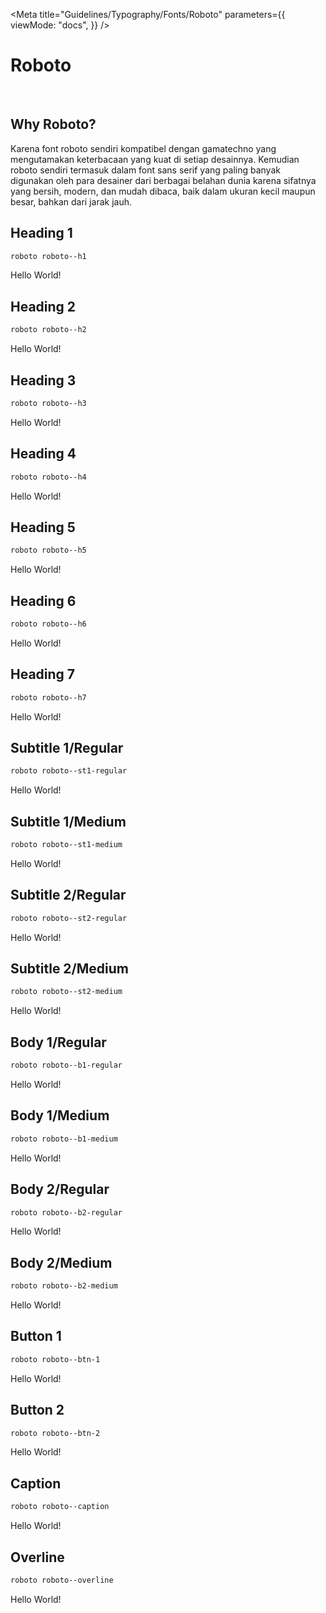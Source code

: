 
<Meta
  title="Guidelines/Typography/Fonts/Roboto"
  parameters={{
    viewMode: "docs",
  }}
/>

<style>{`
  @import url('https://fonts.googleapis.com/css2?family=Roboto:ital,wght@0,100;0,300;0,400;0,500;0,700;0,900;1,100;1,300;1,400;1,500;1,700;1,900&display=swap');

  .sample--container {
    margin-bottom: 70px;
  }

  .roboto-h1 {
    font-family: "Roboto", sans-serif;
    font-size: 96px;
    font-style: normal;
    font-weight: 600;
    line-height: 112px;
    letter-spacing: -0.015em;
    text-align: left;
  }

  .roboto-h2 {
    font-family: "Roboto", sans-serif;
    font-size: 80px;
    font-style: normal;
    font-weight: 300;
    line-height: 96px;
    letter-spacing: -0.015em;
    text-align: left;
  }

  .roboto-h3 {
    font-family: "Roboto", sans-serif;
    font-size: 64px;
    font-style: normal;
    font-weight: 400;
    line-height: 80px;
    letter-spacing: 0.005em;
    text-align: left;
  }

  .roboto-h4 {
    font-family: "Roboto", sans-serif;
    font-size: 48px;
    font-style: normal;
    font-weight: 400;
    line-height: 64px;
    letter-spacing: 0.0025em;
    text-align: left;
  }

  .roboto-h5 {
    font-family: "Roboto", sans-serif;
    font-size: 32px;
    font-style: normal;
    font-weight: 400;
    line-height: 40px;
    letter-spacing: 0.0025em;
    text-align: left;
  }

  .roboto-h6 {
    font-family: "Roboto", sans-serif;
    font-size: 24px;
    font-style: normal;
    font-weight: 500;
    line-height: 32px;
    letter-spacing: 0.0015em;
    text-align: left;
  }

  .roboto-h7 {
    font-family: "Roboto", sans-serif;
    font-size: 20px;
    font-style: normal;
    font-weight: 500;
    line-height: 28px;
    letter-spacing: 0.0015em;
    text-align: left;
  }

  .roboto-st1-regular {
    font-family: "Roboto", sans-serif;
    font-size: 18px;
    font-style: normal;
    font-weight: 400;
    line-height: 26px;
    letter-spacing: 0.0015em;
    text-align: left;
  }

  .roboto-st1-medium {
    font-family: "Roboto", sans-serif;
    font-size: 18px;
    font-style: normal;
    font-weight: 500;
    line-height: 26px;
    letter-spacing: 0.0015em;
    text-align: left;
  }

  .roboto-st2-regular {
    font-family: "Roboto", sans-serif;
    font-size: 14px;
    font-style: normal;
    font-weight: 400;
    line-height: 22px;
    letter-spacing: 0.0015em;
    text-align: left;
  }

  .roboto-st2-medium {
    font-family: "Roboto", sans-serif;
    font-size: 14px;
    font-style: normal;
    font-weight: 500;
    line-height: 22px;
    letter-spacing: 0.0015em;
    text-align: left;
  }

  .roboto-b1-regular {
    font-family: "Roboto", sans-serif;
    font-size: 16px;
    font-style: normal;
    font-weight: 400;
    line-height: 24px;
    letter-spacing: 0.0015em;
    text-align: left;
  }

  .roboto-b1-medium {
    font-family: "Roboto", sans-serif;
    font-size: 16px;
    font-style: normal;
    font-weight: 500;
    line-height: 24px;
    letter-spacing: 0.0015em;
    text-align: left;
  }

  .roboto-b2-regular {
    font-family: "Roboto", sans-serif;
    font-size: 12px;
    font-style: normal;
    font-weight: 400;
    line-height: 20px;
    letter-spacing: 0.0015em;
    text-align: left;
  }

  .roboto-b2-medium {
    font-family: "Roboto", sans-serif;
    font-size: 12px;
    font-style: normal;
    font-weight: 500;
    line-height: 20px;
    letter-spacing: 0.0015em;
    text-align: left;
  }

  .roboto-btn-1 {
    font-family: "Roboto", sans-serif;
    font-size: 16px;
    font-style: normal;
    font-weight: 600;
    line-height: 24px;
    letter-spacing: 0.0015em;
    text-align: left;
  }

  .roboto-btn-2 {
    font-family: "Roboto", sans-serif;
    font-size: 16px;
    font-style: normal;
    font-weight: 600;
    line-height: 24px;
    letter-spacing: 0.0015em;
    text-align: left;
  }

  .roboto-caption {
    font-family: "Roboto", sans-serif;
    font-size: 12px;
    font-style: normal;
    font-weight: 400;
    line-height: 18px;
    letter-spacing: 0.0015em;
    text-align: left;
  }

  .roboto-overline {
    font-family: "Roboto", sans-serif;
    font-size: 10px;
    font-style: normal;
    font-weight: 400;
    line-height: 18px;
    letter-spacing: 0.0015em;
    text-align: left;
  }
`}</style>

# Roboto

<br />

## Why Roboto?

Karena font roboto sendiri kompatibel dengan gamatechno yang mengutamakan keterbacaan yang kuat di setiap desainnya. Kemudian roboto sendiri termasuk dalam font sans serif yang paling banyak digunakan oleh para desainer dari berbagai belahan dunia karena sifatnya yang bersih, modern, dan mudah dibaca, baik dalam ukuran kecil maupun besar, bahkan dari jarak jauh.

## Heading 1

```css
roboto roboto--h1
```

<div class="sample--container">
  <p class="roboto-h1">Hello World!</p>
</div>

## Heading 2

```css
roboto roboto--h2
```

<div class="sample--container">
  <p class="roboto-h2">Hello World!</p>
</div>

## Heading 3

```css
roboto roboto--h3
```

<div class="sample--container">
  <p class="roboto-h3">Hello World!</p>
</div>

## Heading 4

```css
roboto roboto--h4
```

<div class="sample--container">
  <p class="roboto-h4">Hello World!</p>
</div>

## Heading 5

```css
roboto roboto--h5
```

<div class="sample--container">
  <p class="roboto-h5">Hello World!</p>
</div>

## Heading 6

```css
roboto roboto--h6
```

<div class="sample--container">
  <p class="roboto-h6">Hello World!</p>
</div>

## Heading 7

```css
roboto roboto--h7
```

<div class="sample--container">
  <p class="roboto-h7">Hello World!</p>
</div>

## Subtitle 1/Regular

```css
roboto roboto--st1-regular
```

<div class="sample--container">
  <p class="roboto-st1-regular">Hello World!</p>
</div>

## Subtitle 1/Medium

```css
roboto roboto--st1-medium
```

<div class="sample--container">
  <p class="roboto-st1-medium">Hello World!</p>
</div>

## Subtitle 2/Regular

```css
roboto roboto--st2-regular
```

<div class="sample--container">
  <p class="roboto-st2-regular">Hello World!</p>
</div>

## Subtitle 2/Medium

```css
roboto roboto--st2-medium
```

<div class="sample--container">
  <p class="roboto-st2-medium">Hello World!</p>
</div>

## Body 1/Regular

```css
roboto roboto--b1-regular
```

<div class="sample--container">
  <p class="roboto-b1-regular">Hello World!</p>
</div>

## Body 1/Medium

```css
roboto roboto--b1-medium
```

<div class="sample--container">
  <p class="roboto-b1-medium">Hello World!</p>
</div>

## Body 2/Regular

```css
roboto roboto--b2-regular
```

<div class="sample--container">
  <p class="roboto-b2-regular">Hello World!</p>
</div>

## Body 2/Medium

```css
roboto roboto--b2-medium
```

<div class="sample--container">
  <p class="roboto-b2-medium">Hello World!</p>
</div>

## Button 1

```css
roboto roboto--btn-1
```

<div class="sample--container">
  <p class="roboto-btn-1">Hello World!</p>
</div>

## Button 2

```css
roboto roboto--btn-2
```

<div class="sample--container">
  <p class="roboto-btn-2">Hello World!</p>
</div>

## Caption

```css
roboto roboto--caption
```

<div class="sample--container">
  <p class="roboto-caption">Hello World!</p>
</div>

## Overline

```css
roboto roboto--overline
```

<div class="sample--container">
  <p class="roboto-overline">Hello World!</p>
</div>
